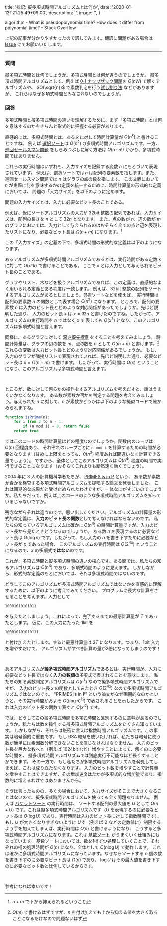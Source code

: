 
  title: '拙訳: 擬多項式時間アルゴリズムとは何か',
  date: '2020-01-13T21:25:49+09:00',
  description: '',
  image: '',
}

<Link href="https://stackoverflow.com/questions/19647658/what-is-pseudopolynomial-time-how-does-it-differ-from-polynomial-time" icon color target="_blank">algorithm - What is pseudopolynomial time? How does it differ from polynomial time? - Stack Overflow</Link>

上記の記事が分かりやすかったので訳してみます。翻訳に問題がある場合は [Issue](https://github.com/HelloRusk/blog.hellorusk.net/issues) にてお願いいたします。

---

### 質問

[擬多項式時間](https://en.wikipedia.org/wiki/Pseudo-polynomial_time)とは何でしょうか。多項式時間とは何が違うのでしょうか。
擬多項式時間アルゴリズムとして、例えば [0-1 ナップザック問題](https://ja.wikipedia.org/wiki/%E3%83%8A%E3%83%83%E3%83%97%E3%82%B5%E3%83%83%E3%82%AF%E5%95%8F%E9%A1%8C)を $O(nW)$ で解くアルゴリズムや、
$O(\sqrt{n})$ で素数判定を行う[試し割り法](https://ja.wikipedia.org/wiki/%E8%A9%A6%E3%81%97%E5%89%B2%E3%82%8A%E6%B3%95) などがありますが、
これらはなぜ多項式時間とみなされないのでしょうか。

### 回答

多項式時間と擬多項式時間の違いを理解するために、まず「多項式時間」とは何を意味するのかをきちんと形式的に把握する必要があります。

直感的には、多項式時間とは、ある $k$ に対して時間計算量が $O(n^k)$ と書けることですね。
例えば [選択ソート](https://ja.wikipedia.org/wiki/%E9%81%B8%E6%8A%9E%E3%82%BD%E3%83%BC%E3%83%88)は
$O(n^2)$ の多項式時間アルゴリズムです。一方、[巡回セールスマン問題](https://ja.wikipedia.org/wiki/%E5%B7%A1%E5%9B%9E%E3%82%BB%E3%83%BC%E3%83%AB%E3%82%B9%E3%83%9E%E3%83%B3%E5%95%8F%E9%A1%8C)
をしらみつぶしに解く方法は $O(n \cdot n!)$ かかり、多項式時間ではありません。

これらの実行時間はいずれも、入力サイズを記録する変数 $n$ にもとづいて表現されています。
例えば、選択ソートでは $n$ は配列の要素数を指します。また、巡回セールスマン問題では $n$ はグラフの点の数を指します。
この文脈において $n$ が実際に何を意味するかの定義を統一するために、時間計算量の形式的な定義においては、
問題の「入力サイズ」を以下のように定めます。

<Note type="secondary" label={false}>問題の入力サイズとは、入力に必要なビット長のことである。</Note>

例えば、仮にソートアルゴリズムの入力が 32bit 整数の配列であれば、入力サイズは、配列の長さを $n$ として $32n$ となります。
また、点の数が $n$、辺の数が $m$ のグラフにおいては、入力として与えられるのはおそらく全ての点と辺を表現したリストになり、必要なビット長は
$\Omega(n + m)$ になります。[^1]

[^1]: $n+m$ で下から抑えられるということ 

この「入力サイズ」の定義の下で、多項式時間の形式的な定義は以下のようになります。

<Note type="secondary" label={false}>あるアルゴリズムが多項式時間アルゴリズムであるとは、実行時間がある定数 k に対して O(x^k) で書けることである。
ここで x とは入力として与えられるビット長のことである。</Note>

グラフやリスト、木などを扱うアルゴリズムであれば、この定義は、直感的なよく用いられる定義とある程度は一致します。
例えば、32bit 整数の配列をソートするアルゴリズムがあるとしましょう。選択ソートなどを使えば、
実行時間は配列の要素数 $n$ の関数として表す場合 $O(n^2)$ になります。
ところで、配列の要素数 $n$ は入力のビット長とどのような対応関係があったでしょうか。先ほど説明した通り、
入力のビット長 $x$ は $x = 32n$ と書けたのですね。したがって、アルゴリズムの実行時間を $n$ ではなく $x$ で
表しても $O(x^2)$ となり、このアルゴリズムは多項式時間と言えます。

同様に、あるグラフに対して [深さ優先探索](https://ja.wikipedia.org/wiki/%E6%B7%B1%E3%81%95%E5%84%AA%E5%85%88%E6%8E%A2%E7%B4%A2) をすることを考えてみましょう。
時間計算量は、グラフの辺の数を $m$、点の数を $n$ として $O(m+n)$ と書けます。[^2] これらの変数は入力ビット長とどのような対応関係があるでしょうか。
もし、入力のグラフが隣接リストで表現されていれば、先ほど説明した通り、必要なビット長は $x = \Omega(n + m)$ で書けます。
したがって、実行時間は $O(x)$ ということになり、このアルゴリズムは多項式時間と言えます。

[^2]: $O(m)$ で書けるはずですが、$n$ を付け加えても上から抑える値を大きく取ることになるだけなので問題ないはず

<br />

ところが、数に対して何らかの操作をするアルゴリズムを考えだすと、話はうまくいかなくなります。
ある数が素数か否かを判定する問題を考えてみましょう。与えられた $n$ に対して、$n$ が素数かどうかは以下のような擬似コードで確かめられますね。

```javascript
function isPrime(n):
    for i from 2 to n - 1:
        if (n mod i) = 0, return false
    return true
```

ではこのコードの時間計算量はどの程度なのでしょうか。関数内のループは $O(n)$ 回程度あり、
それぞれのループごとに `n mod i` を計算するための時間が必要となります（甘めに上限をとっても、$O(n^3)$ 程度あれば間違いなく計算できる量でしょう）。
ですから、全体としてこのアルゴリズムは $O(n^4)$ 程度の時間で実行できることになります（おそらくこれよりも断然速く動くでしょう）。

2004 年に 3 人の計算機科学者たちが、 [PRIMES is in P](https://annals.math.princeton.edu/2004/160-2/p12) という、
ある数が素数か否かを検査する多項式時間アルゴリズムを提唱する論文を発表しました。
これは画期的な成果だと受け止められたわけですが、一体なにがすごいのでしょうか。私たちだって、例えば上のコードのような多項式時間アルゴリズムを知っているじゃないですか。

残念ながらそれは違うのです。思い出してください。アルゴリズムの計算量の形式的な定義は、**入力のビット長の関数**として考えなければならないのです。
私たちの知っているアルゴリズムは確かに $O(n^4)$ の時間計算量ですが、入力のビット長から見たときどうなるのでしょうか。
ある数 $n$ を表現するのに必要なビット長は $O(\log n)$ です。したがって、もし入力の $n$ を書き下すために必要なビット長が $x$ であった場合、
このアルゴリズムの実行時間は $O(2^{4x})$ ということになるので、$x$ の多項式**ではない**のです。

これが、多項式時間と擬多項式時間の違いの核心です。ある面では、私たちの知るアルゴリズムは $O(n^4)$ であり、多項式時間のように見えます。
しかしながら、形式的な定義のもとにおいては、それは多項式時間ではないのです。

どうしてこのアルゴリズムが多項式時間アルゴリズムではないかを直感的に理解するために、以下のように考えてみてください。
プログラムに長大な計算をさせることを考えます。入力として

```bash
10001010101011
```

を与えたとしましょう。これによって、完了するまでの最悪計算量が $T$ であったとします。
仮に、この入力にたった 1bit を

```bash
100010101010111
```

と付け加えたとします。すると最悪計算量は $2T$ になります。つまり、1bit 入力を増やすだけで、
アルゴリズムがすべき計算の量が2倍になってしまうのです！

<br />

あるアルゴリズムが**擬多項式時間アルゴリズム**であるとは、実行時間が、入力に必要なビット長ではなく**入力の数値の**多項式で表されることを意味します。
私たちの知る素数判定アルゴリズムは $O(n^4)$ なので擬多項式時間アルゴリズムですが、
入力のビット長 $x$ の関数としてみたとき $O(2^{4x})$ なので多項式時間アルゴリズムではないのです。
"PRIMES is in P" という論文がなぜ画期的なのかというと、その実行時間がおよそ $O((\log n)^{12})$ で表されることを示したからです。
これは入力のビット長の関数で表すと $O(x^{12})$ です。　

では、どうしてこの擬多項式時間を多項式時間と区別するのに意味があるのでしょうか。私たちは数を操作する擬多項式時間アルゴリズムをたくさん知っています。
しかしながら、それらは厳密に言えば指数時間アルゴリズムです。この事実は暗号論的に重要です。
もし RSA 暗号を使いたければ、私たちは暗号に使う数が簡単には素因数分解できないことを信じなければなりません。
入力のビット長を巨大な数へと（例えば 1024bit など）増やすことによって、解くのに必要な時間を、
擬多項式時間アルゴリズムでは到底実行不可能なほど長くすることができます。
その一方で、もし私たちが多項式時間アルゴリズムを発見してしまえば、これは成り立たなくなります。
入力のビット数を増やすことで計算量を増やすことはできますが、その増加速度はたかが多項式的な増加量であり、指数的に増えるわけではありませんから。

そうは言ったものの、多くの場合において、入力サイズがそこまで大きくなることはないので、擬多項式時間アルゴリズムを使っても全く問題ありません。
例えば [バケットソート](https://ja.wikipedia.org/wiki/%E3%83%90%E3%82%B1%E3%83%83%E3%83%88%E3%82%BD%E3%83%BC%E3%83%88) の実行時間は、
ソートする配列の最大値を $U$ として $O(n + U)$ です。これは擬多項式時間アルゴリズムです（$U$ を表現するのに必要なビット長は $O(\log U)$ であり、実行時間は入力のビット長に対して指数時間です）。
もし $U$ が大きくなりすぎないように $U$ を（例えば $2$ などの定数値に）制限するよう手を加えてしまえば、実行時間は $O(n)$ と書けるようになり、
こうすると多項式時間アルゴリズムになります。これは [基数ソート](https://ja.wikipedia.org/wiki/%E5%9F%BA%E6%95%B0%E3%82%BD%E3%83%BC%E3%83%88) がうまくいく仕組みにもなっています。
基数ソートにおいては、数を1桁ずつ処理していくことで、それぞれの桁の処理時間が $O(n)$ になり、全体として $O(n \log U)$ で動作します。
これは確かに多項式時間アルゴリズムになっています。なぜならソートする $n$ 個の数を書き下すのに必要なビット長は $\Omega(n)$ であり、
$\log U$ はその最大値を書き下すのに必要なビット数と比例しているからです。

<br />

参考になれば幸いです！






